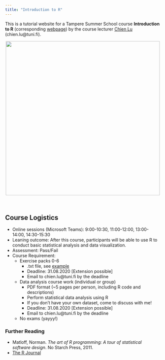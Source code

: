 ```yaml
---
title: "Introduction to R"
---
```


This is a tutorial website for a Tampere Summer School course **Introduction to R** (corresponding [webpage](https://www.tuni.fi/en/study-with-us/introduction-r-tampere-summer-school-2020)) by the course lecturer [Chien Lu](https://humblelu.github.io/personal_website/) (chien.lu@tuni.fi).

<center>
![](drop.png){width=500px}
</center>
<br>


## Course Logistics
* Online sessions (Microsoft Teams): 9:00-10:30, 11:00-12:00, 13:00-14:00, 14:30-15:30
* Leaning outcome: After this course, participants will be able to use R to conduct basic statistical analysis and data visualization.
* Assessment: Pass/Fail
* Course Requirement:
    + Exercise packs 0-6
        + .txt file, see [example](https://humblelu.github.io/IntroR/Exercise.html)
        + Deadline: 31.08.2020 [Extension possible]
        + Email to chien.lu@tuni.fi by the deadline
    + Data analysis course work (individual or group)
        + PDF format (~5 pages per person, including R code and descriptions)
        + Perform statistical data analysis using R
        + If you don't have your own dataset, come to discuss with me!
        + Deadline: 31.08.2020 [Extension possible]
        + Email to chien.lu@tuni.fi by the deadline
    + No exams (yayyy!)
    
### Further Reading

* Matloff, Norman. _The art of R programming: A tour of statistical software design_. No Starch Press, 2011.
* [The R Journal](https://journal.r-project.org/)
